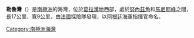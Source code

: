 {{coord|65|36|S|64|16|W|source:GNIS|display=title}}

'''勒魯灣'''（{{lang-en|Leroux Bay}}）是[[南極洲|南極洲]]的海灣，位於[[葛拉漢地|葛拉漢地]]西部，處於[[努內茲角|努內茲角]]和[[馬尼耶峰|馬尼耶峰]]之間，長17公里、寬9公里，由[[法國|法國]]探險隊發現，以[[阿根廷|阿根廷]]海軍指揮官命名。

{{DEFAULTSORT:Leroux Bay}}
[[Category:南極洲海灣|Category:南極洲海灣]]


{{GrahamCoast-geo-stub}}